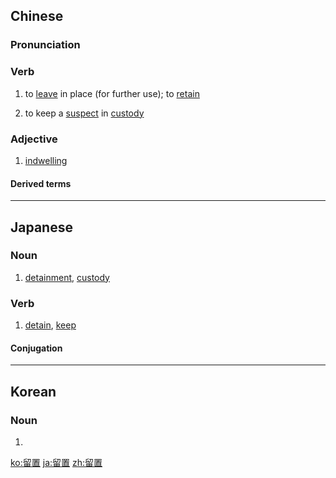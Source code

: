 ==Chinese==
{{zh-forms}}

===Pronunciation===
{{zh-pron
|m=liúzhì
|c=lau4 zi3
|mn=lâu-tì
|cat=v,a
}}

===Verb===
{{zh-verb}}

# to [[leave]] in place (for further use); to [[retain]]
# {{lb|zh|law}} to keep a [[suspect]] in [[custody]]

===Adjective===
{{zh-adj}}

# {{lb|zh|medicine|attributive}} [[indwelling]]

====Derived terms====
{{zh-der|留置針}}

----

==Japanese==
{{ja-kanjitab|りゅう|ち|yomi=o}}

===Noun===
{{ja-noun|りゅうち}}

# [[detainment]], [[custody]]

===Verb===
{{ja-verb-suru|tr=trans|りゅうち}}

# [[detain]], [[keep]]

====Conjugation====
{{ja-suru|りゅうち}}
----
==Korean==
{{ko-hanjatab}}

===Noun===
{{ko-noun|hj|hangeul=유치}}

# {{hanja form of|유치|[[detention]]}}

[[ko:留置]]
[[ja:留置]]
[[zh:留置]]